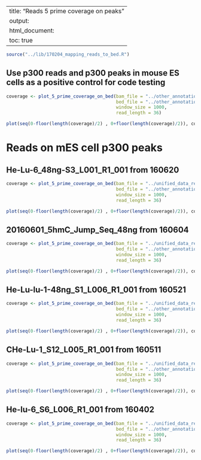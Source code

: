 
---
title: "Reads 5 prime coverage on peaks"
output:
  html_document:
    toc: true
---

```r
source("../lib/170204_mapping_reads_to_bed.R")
```

## Use p300 reads and p300 peaks in mouse ES cells as a positive control for code testing

```r
coverage <- plot_5_prime_coverage_on_bed(bam_file = "../other_annotations/epigenomic_annotation/mES_p300/GSM723018_RenLab-P300-mESC-DM182.bam",
                                         bed_file = "../other_annotations/epigenomic_annotation/mES_p300/mES_p300_DM182_DM161_vs_DM186_DM162_consistent_peaks.bed",
                                         window_size = 1000,
                                         read_length = 36)
```

```r
plot(seq(0-floor(length(coverage)/2) , 0+floor(length(coverage)/2)), coverage, xlab = "Distance to peak center", ylab = "5-prime coverage")
```

# Reads on mES cell p300 peaks

## He-Lu-6_48ng-S3_L001_R1_001  from 160620

```r
coverage <- plot_5_prime_coverage_on_bed(bam_file = "../unified_data_repo/160620/He-Lu-6_48ng-S3_L001_R1_001.umi_encoded_adaptor_removed_no_mismatch.sorted.dedup.bam",
                                         bed_file = "../other_annotations/epigenomic_annotation/mES_p300/mES_p300_DM182_DM161_vs_DM186_DM162_consistent_peaks.bed",
                                         window_size = 1000,
                                         read_length = 36)
```

```r
plot(seq(0-floor(length(coverage)/2) , 0+floor(length(coverage)/2)), coverage, xlab = "Distance to peak center", ylab = "5-prime coverage")
```

## 20160601_5hmC_Jump_Seq_48ng from 160604

```r
coverage <- plot_5_prime_coverage_on_bed(bam_file = "../unified_data_repo/160604/20160601_5hmC_Jump_Seq_48ng.umi_encoded_adaptor_removed_no_mismatch.sorted.dedup.bam",
                                         bed_file = "../other_annotations/epigenomic_annotation/mES_p300/mES_p300_DM182_DM161_vs_DM186_DM162_consistent_peaks.bed",
                                         window_size = 1000,
                                         read_length = 36)
```

```r
plot(seq(0-floor(length(coverage)/2) , 0+floor(length(coverage)/2)), coverage, xlab = "Distance to peak center", ylab = "5-prime coverage")
```

## He-Lu-lu-1-48ng_S1_L006_R1_001 from 160521

```r
coverage <- plot_5_prime_coverage_on_bed(bam_file = "../unified_data_repo/160521/He-Lu-lu-1-48ng_S1_L006_R1_001.umi_encoded_adaptor_removed_no_mismatch.sorted.dedup.bam",
                                         bed_file = "../other_annotations/epigenomic_annotation/mES_p300/mES_p300_DM182_DM161_vs_DM186_DM162_consistent_peaks.bed",
                                         window_size = 1000,
                                         read_length = 36)
```

```r
plot(seq(0-floor(length(coverage)/2) , 0+floor(length(coverage)/2)), coverage, xlab = "Distance to peak center", ylab = "5-prime coverage")
```

## CHe-Lu-1_S12_L005_R1_001 from 160511

```r
coverage <- plot_5_prime_coverage_on_bed(bam_file = "../unified_data_repo/160511/CHe-Lu-1_S12_L005_R1_001.umi_encoded_adaptor_removed_no_mismatch.sorted.dedup.bam",
                                         bed_file = "../other_annotations/epigenomic_annotation/mES_p300/mES_p300_DM182_DM161_vs_DM186_DM162_consistent_peaks.bed",
                                         window_size = 1000,
                                         read_length = 36)
```

```r
plot(seq(0-floor(length(coverage)/2) , 0+floor(length(coverage)/2)), coverage, xlab = "Distance to peak center", ylab = "5-prime coverage")
```

## He-lu-6_S6_L006_R1_001 from 160402

```r
coverage <- plot_5_prime_coverage_on_bed(bam_file = "../unified_data_repo/160402/../160402/He-lu-6_S6_L006_R1_001.umi_encoded_adaptor_removed_no_mismatch.sorted.dedup.bam",
                                         bed_file = "../other_annotations/epigenomic_annotation/mES_p300/mES_p300_DM182_DM161_vs_DM186_DM162_consistent_peaks.bed",
                                         window_size = 1000,
                                         read_length = 36)
```

```r
plot(seq(0-floor(length(coverage)/2) , 0+floor(length(coverage)/2)), coverage, xlab = "Distance to peak center", ylab = "5-prime coverage")
```
